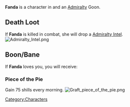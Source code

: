 {{Character
| race = Kra'deshi
| location = Havaria - Murder Bay
| faction = admiralty
| title = Goon
}}

{{quote|Fanda can often be heard muttering a prayer under her breath, even while she's making life difficult for others.|Fanda's Compendium Description}}'''Fanda''' is a character in {{Gamename}} and an [[Admiralty]] Goon.

== Death Loot ==
If '''Fanda''' is killed in combat, she will drop a [[Admiralty Intel]].
[[File:Admiralty Intel.png|none|thumb]]

== Boon/Bane ==
If '''Fanda''' loves you, you will receive:

=== Piece of the Pie ===
Gain 75 shills every morning.
[[File:Graft piece of the pie.png|none|thumb]]
<br />
[[Category:Characters]]